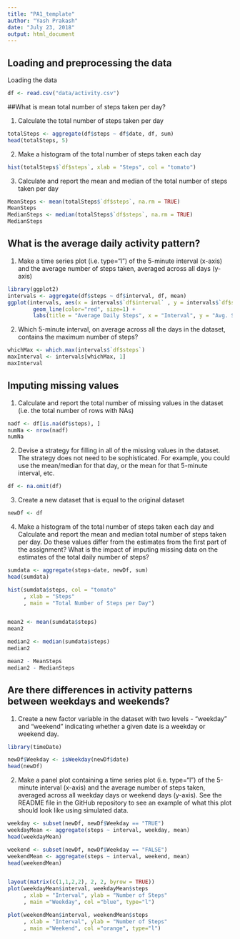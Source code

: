 ```yaml
---
title: "PA1_template"
author: "Yash Prakash"
date: "July 23, 2018"
output: html_document
---
```


## Loading and preprocessing the data

Loading the data

```r
df <- read.csv("data/activity.csv")
```

##What is mean total number of steps taken per day?

1. Calculate the total number of steps taken per day
```r
totalSteps <- aggregate(df$steps ~ df$date, df, sum)
head(totalSteps, 5)
```

2. Make a histogram of the total number of steps taken each day
```r
hist(totalSteps$`df$steps`, xlab = "Steps", col = "tomato") 
```

3. Calculate and report the mean and median of the total number of steps taken per day
```r
MeanSteps <- mean(totalSteps$`df$steps`, na.rm = TRUE)
MeanSteps
MedianSteps <- median(totalSteps$`df$steps`, na.rm = TRUE)
MedianSteps
```

## What is the average daily activity pattern?

1. Make a time series plot (i.e. \color{red}{\verb|type = "l"|}type="l") of the 5-minute interval (x-axis) and the average number of steps taken, averaged across all days (y-axis)
```r
library(ggplot2)
intervals <- aggregate(df$steps ~ df$interval, df, mean)
ggplot(intervals, aes(x = intervals$`df$interval` , y = intervals$`df$steps`)) + 
        geom_line(color="red", size=1) + 
        labs(title = "Average Daily Steps", x = "Interval", y = "Avg. Steps per Day")
```

2. Which 5-minute interval, on average across all the days in the dataset, contains the maximum number of steps?
```r
whichMax <- which.max(intervals$`df$steps`)
maxInterval <- intervals[whichMax, 1]
maxInterval
```

## Imputing missing values

1. Calculate and report the total number of missing values in the dataset (i.e. the total number of rows with \color{red}{\verb|NA|}NAs)
```r
nadf <- df[is.na(df$steps), ]
numNa <- nrow(nadf)
numNa
```

2. Devise a strategy for filling in all of the missing values in the dataset. The strategy does not need to be sophisticated. For example, you could use the mean/median for that day, or the mean for that 5-minute interval, etc.
```r
df <- na.omit(df)
```

3. Create a new dataset that is equal to the original dataset
```r
newDf <- df
```

4. Make a histogram of the total number of steps taken each day and Calculate and report the mean and median total number of steps taken per day. Do these values differ from the estimates from the first part of the assignment? What is the impact of imputing missing data on the estimates of the total daily number of steps?
```r
sumdata <- aggregate(steps~date, newDf, sum)
head(sumdata)

hist(sumdata$steps, col = "tomato"
     , xlab = "Steps"
     , main = "Total Number of Steps per Day")


mean2 <- mean(sumdata$steps)
mean2

median2 <- median(sumdata$steps)
median2

mean2 - MeanSteps
median2 - MedianSteps

```

## Are there differences in activity patterns between weekdays and weekends?

1. Create a new factor variable in the dataset with two levels - "weekday" and "weekend" indicating whether a given date is a weekday or weekend day.
```r
library(timeDate)

newDf$Weekday <- isWeekday(newDf$date)
head(newDf)
```

2. Make a panel plot containing a time series plot (i.e. \color{red}{\verb|type = "l"|}type="l") of the 5-minute interval (x-axis) and the average number of steps taken, averaged across all weekday days or weekend days (y-axis). See the README file in the GitHub repository to see an example of what this plot should look like using simulated data.
```r
weekday <- subset(newDf, newDf$Weekday == "TRUE")
weekdayMean <- aggregate(steps ~ interval, weekday, mean)
head(weekdayMean)

weekend <- subset(newDf, newDf$Weekday == "FALSE")
weekendMean <- aggregate(steps ~ interval, weekend, mean)
head(weekendMean)


layout(matrix(c(1,1,2,2), 2, 2, byrow = TRUE))
plot(weekdayMean$interval, weekdayMean$steps
     , xlab = "Interval", ylab = "Number of Steps"
     , main ="Weekday", col ="blue", type="l") 

plot(weekendMean$interval, weekendMean$steps
     , xlab = "Interval", ylab = "Number of Steps"
     , main ="Weekend", col ="orange", type="l")

```

